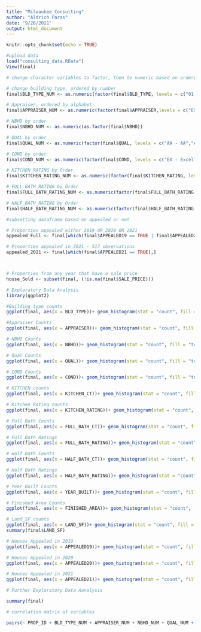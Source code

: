 ```yaml
---
title: "Milwaukee_Consulting"
author: "Aldrich Paras"
date: "9/26/2021"
output: html_document
---
```


```r
knitr::opts_chunk$set(echo = TRUE)
```

```r
#upload data
load("consulting_data.RData")
View(final)
```

```r
# change character variables to factor, then to numeric based on ordered levels

# change building type, ordered by number
final$BLD_TYPE_NUM <- as.numeric(factor(final$BLD_TYPE, levels = c("01 - Ranch","02 - Bi-Level","03 - Split Level","04 - Cape Cod","05 - Colonial","06 - Tudor","07 - Townhouse","08 - Res O/S 2sty +","09 - Mansion","10 - Cottage","11 - Duplex O/S","12 - Duplex N/S","13 - Duplex-Cottage","14 - Multiple Residential Bldgs","15 - Triplex","16 - Contemporary","17 - Res O/S 1 Story","18 - Milwaukee Bungalow","19 - Res O/S A & 1/2","22 - Dplx Bungalow"), ordered = TRUE))

# Appraiser, ordered by alphabet
final$APPRAISER_NUM <- as.numeric(factor(final$APPRAISER,levels = c("ESS - Mike Esser","GRA - Angela Granger","HER - David Hernandez","HRN - Vicente Hernandez","JOH - Derrick Johns","KAE - Jody Kaebisch","KOH - Ben Kohout","LOP - Angie Lopez","MAC - Rick Macek","OCO - Paul O'Connell","OLG - Noah Olguin","REI - Scott Reiske","STR - Crystal Strong","TAY - Bart Taylor","WIL - Pamela Williams")))

# NBHD by order
final$NBHD_NUM <- as.numeric(as.factor(final$NBHD))

# QUAL by order
final$QUAL_NUM <- as.numeric(factor(final$QUAL, levels = c("AA - AA","AA- - AA-","A+ - A+","A - A","A- - A-","B+ - B+","B - B","B- - B-","C+ - C+","C - C","C- - C-","D+ - D+","D - D","D- - D-","E+ - E+","E - E","E- - E-","M&S 2 - Average",""), ordered = TRUE))

# COND by order
final$COND_NUM <- as.numeric(factor(final$COND, levels = c("EX - Excellent","VG - Very Good","GD - Good","AV - Average","FR - Fair","PR - Poor","VP - Very Poor","UN - Unsound","")))

# KITCHEN_RATING by Order
final$KITCHEN_RATING_NUM <- as.numeric(factor(final$KITCHEN_RATING, levels = c("EX - Excellent","VG - Very Good","GD - Good","AV - Average","FR - Fair","PR - Poor","VP - Very Poor","UN - Unsound","")))

# FULL_BATH_RATING by Order
final$FULL_BATH_RATING_NUM <- as.numeric(factor(final$FULL_BATH_RATING, levels = c("EX - Excellent","VG - Very Good","GD - Good","AV - Average","FR - Fair","PR - Poor","VP - Very Poor","UN - Unsound","")))

# HALF_BATH_RATING by Order
final$HALF_BATH_RATING_NUM <- as.numeric(factor(final$HALF_BATH_RATING, levels = c("EX - Excellent","VG - Very Good","GD - Good","AV - Average","FR - Fair","PR - Poor","VP - Very Poor","UN - Unsound","")))

```


```r
#subsetting dataframe based on appealed or not

# Properties appealed either 2019 OR 2020 OR 2021
appealed_Full <- final[which(final$APPEALED19 == TRUE | final$APPEALED20 == TRUE | final$APPEALED21 == TRUE),]

# Properties appealed in 2021 - 517 observations
appealed_2021 <- final[which(final$APPEALED21 == TRUE),]



# Properties from any year that have a sale price
house_Sold <- subset(final, (!is.na(final$SALE_PRICE)))

```


```r
# Exploratory Data Analysis
library(ggplot2)

#Building type counts
ggplot(final, aes(x = BLD_TYPE))+ geom_histogram(stat = "count", fill = "tomato2")+ theme(axis.text.x = element_text(angle = 90, vjust = 0.5, hjust=1)) + coord_flip()

#Appraiser Counts
ggplot(final, aes(x = APPRAISER))+ geom_histogram(stat = "count", fill = "tomato2")+ theme(axis.text.x = element_text(angle = 90, vjust = 0.5, hjust=1)) + coord_flip()

# NBHD Counts
ggplot(final, aes(x = NBHD))+ geom_histogram(stat = "count", fill = "tomato2")+ theme(axis.text.x = element_text(angle = 90, vjust = 0.5, hjust=1)) + coord_flip()

# Qual Counts
ggplot(final, aes(x = QUAL))+ geom_histogram(stat = "count", fill = "tomato2")+ theme(axis.text.x = element_text(angle = 90, vjust = 0.5, hjust=1)) + coord_flip()

# COND Counts
ggplot(final, aes(x = COND))+ geom_histogram(stat = "count", fill = "tomato2")+ theme(axis.text.x = element_text(angle = 90, vjust = 0.5, hjust=1)) + coord_flip()

# KITCHEN counts
ggplot(final, aes(x = KITCHEN_CT))+ geom_histogram(stat = "count", fill = "tomato2")

# Kitchen Rating counts
ggplot(final, aes(x = KITCHEN_RATING))+ geom_histogram(stat = "count", fill = "tomato2")+ theme(axis.text.x = element_text(angle = 90, vjust = 0.5, hjust=1)) + coord_flip()

# Full Bath Counts
ggplot(final, aes(x = FULL_BATH_CT))+ geom_histogram(stat = "count", fill = "tomato2")

# Full Bath Ratings
ggplot(final, aes(x = FULL_BATH_RATING))+ geom_histogram(stat = "count", fill = "tomato2")+ theme(axis.text.x = element_text(angle = 90, vjust = 0.5, hjust=1)) + coord_flip()

# Half Bath Counts
ggplot(final, aes(x = HALF_BATH_CT))+ geom_histogram(stat = "count", fill = "tomato2")

# Half Bath Ratings
ggplot(final, aes(x = HALF_BATH_RATING))+ geom_histogram(stat = "count", fill = "tomato2")+ theme(axis.text.x = element_text(angle = 90, vjust = 0.5, hjust=1)) + coord_flip()

# Year Built Counts
ggplot(final, aes(x = YEAR_BUILT))+ geom_histogram(stat = "count", fill = "tomato2")+ xlim(1850,2021)

# Finished Area Counts
ggplot(final, aes(x = FINISHED_AREA))+ geom_histogram(stat = "count", fill = "tomato2") + xlim(0, 12059) + ylim(0,100)

# Land_SF counts
ggplot(final, aes(x = LAND_SF))+ geom_histogram(stat = "count", fill = "tomato2") + xlim(4000, 10000)+ ylim(0,100)
summary(final$LAND_SF)

# Houses Appealed in 2019
ggplot(final, aes(x = APPEALED19))+ geom_histogram(stat = "count", fill = "tomato2")+ theme(axis.text.x = element_text(angle = 90, vjust = 0.5, hjust=1)) + coord_flip()

# Houses Appealed in 2020
ggplot(final, aes(x = APPEALED20))+ geom_histogram(stat = "count", fill = "tomato2")+ theme(axis.text.x = element_text(angle = 90, vjust = 0.5, hjust=1)) + coord_flip()

# Houses Appealed in 2021
ggplot(final, aes(x = APPEALED21))+ geom_histogram(stat = "count", fill = "tomato2")+ theme(axis.text.x = element_text(angle = 90, vjust = 0.5, hjust=1)) + coord_flip()
```


```r
# Further Exploratory Data Aanalysis

summary(final)
```

```r
# correlation matrix of variables

pairs(~ PROP_ID + BLD_TYPE_NUM + APPRAISER_NUM + NBHD_NUM + QUAL_NUM + COND_NUM + KITCHEN_CT + KITCHEN_RATING_NUM + FULL_BATH_CT + FULL_BATH_RATING_NUM + HALF_BATH_CT + HALF_BATH_RATING_NUM + YEAR_BUILT + FINISHED_AREA + LAND_SF + SALE_PRICE, data = final)

```



